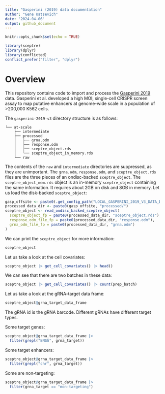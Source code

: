 ```yaml
---
title: "Gasperini (2019) data documentation"
author: "Gene Katsevich"
date: '2024-04-06'
output: github_document
---
```


```r
knitr::opts_chunk$set(echo = TRUE)
```

```r
library(sceptre)
library(dplyr)
library(conflicted)
conflict_prefer("filter", "dplyr")
```

# Overview

This repository contains code to import and process the [Gasperini 2019](https://pubmed.ncbi.nlm.nih.gov/30612741/) data. Gasperini et al. developed a high MOI, single-cell CRISPR screen assay to map putative enhancers at genome-wide scale in a population of \>200,000 K562 cells.

The `gasperini-2019-v3` directory structure is as follows:

```
└── at-scale
    ├── intermediate
    ├── processed
    │   ├── grna.odm
    │   ├── response.odm
    │   ├── sceptre_object.rds
    │   └── sceptre_object_in_memory.rds
    └── raw
```

The contents of the `raw` and `intermediate` directories are suppressed, as they are unimportant. The `grna.odm`, `response.odm`, and `sceptre_object.rds` files are the three pieces of an ondisc-backed `sceptre_object`. The `sceptre_object_mem.rds` object is an in-memory `sceptre_object` containing the same information. It requires about 2GB on disk and 8GB in memory. Let us load the disk-backed `sceptre_object`:

```r
gasp_offsite <- paste0(.get_config_path("LOCAL_GASPERINI_2019_V3_DATA_DIR"), "at-scale/")
processed_data_dir <- paste0(gasp_offsite, "processed/")
sceptre_object <- read_ondisc_backed_sceptre_object(
  sceptre_object_fp = paste0(processed_data_dir, "sceptre_object.rds"),
  response_odm_file_fp = paste0(processed_data_dir, "response.odm"),
  grna_odm_file_fp = paste0(processed_data_dir, "grna.odm")
)
```

We can print the `sceptre_object` for more information:
```r
sceptre_object
```

Let us take a look at the cell covariates:
```r
sceptre_object |> get_cell_covariates() |> head()
```

We can see that there are two batches in these data:
```r
sceptre_object |> get_cell_covariates() |> count(prep_batch)
```

Let us take a look at the gRNA-target data frame:
```r
sceptre_object@grna_target_data_frame
```

The gRNA id is the gRNA barcode. Different gRNAs have different target types.

Some target genes:
```r
sceptre_object@grna_target_data_frame |>
  filter(grepl("ENSG", grna_target))
```

Some target enhancers:
```r
sceptre_object@grna_target_data_frame |>
  filter(grepl("chr", grna_target))
```

Some are non-targeting:
```r
sceptre_object@grna_target_data_frame |>
  filter(grna_target == "non-targeting")
```